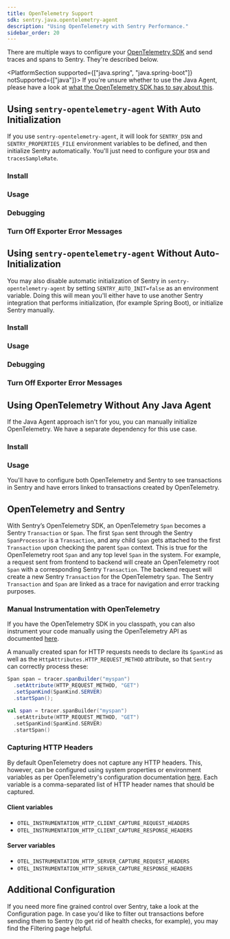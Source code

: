 ```yaml
---
title: OpenTelemetry Support
sdk: sentry.java.opentelemetry-agent
description: "Using OpenTelemetry with Sentry Performance."
sidebar_order: 20
---
```


There are multiple ways to configure your [OpenTelemetry SDK](https://opentelemetry.io/) and send traces and spans to Sentry. They're described below.

<PlatformSection supported={["java.spring", "java.spring-boot"]} notSupported={["java"]}>
If you're unsure whether to use the Java Agent, please have a look at [what the OpenTelemetry SDK has to say about this](https://opentelemetry.io/docs/zero-code/java/spring-boot-starter/).
</PlatformSection>

## Using `sentry-opentelemetry-agent` With Auto Initialization

If you use `sentry-opentelemetry-agent`, it will look for `SENTRY_DSN` and `SENTRY_PROPERTIES_FILE` environment variables to be defined, and then initialize Sentry automatically. You'll just need to configure your `DSN` and `tracesSampleRate`.

### Install

<PlatformContent includePath="performance/opentelemetry-install/with-java-agent/with-auto-init" />

### Usage

<PlatformContent includePath="performance/opentelemetry-setup/with-java-agent/with-auto-init" />

### Debugging

<PlatformContent includePath="performance/opentelemetry-setup/with-java-agent/with-auto-init/debugging" />

### Turn Off Exporter Error Messages

<PlatformContent includePath="performance/opentelemetry-setup/with-java-agent/exporter-messages" />

## Using `sentry-opentelemetry-agent` Without Auto-Initialization

You may also disable automatic initialization of Sentry in `sentry-opentelemetry-agent` by setting `SENTRY_AUTO_INIT=false` as an environment variable. Doing this will mean you'll either have to use another Sentry integration that performs initialization, (for example Spring Boot), or initialize Sentry manually.

### Install

<PlatformContent includePath="performance/opentelemetry-install/with-java-agent/without-auto-init" />

### Usage

<PlatformContent includePath="performance/opentelemetry-setup/with-java-agent/without-auto-init" />

### Debugging

<PlatformContent includePath="performance/opentelemetry-setup/with-java-agent/without-auto-init/debugging" />

### Turn Off Exporter Error Messages

<PlatformContent includePath="performance/opentelemetry-setup/with-java-agent/exporter-messages" />

## Using OpenTelemetry Without Any Java Agent

If the Java Agent approach isn't for you, you can manually initialize OpenTelemetry. We have a separate dependency for this use case.

### Install

<PlatformContent includePath="performance/opentelemetry-install/without-java-agent" />

### Usage

You'll have to configure both OpenTelemetry and Sentry to see transactions in Sentry and have errors linked to transactions created by OpenTelemetry.

<PlatformContent includePath="performance/opentelemetry-setup/without-java-agent" />

## OpenTelemetry and Sentry

With Sentry’s OpenTelemetry SDK, an OpenTelemetry `Span` becomes a Sentry `Transaction` or `Span`. The first `Span` sent through the Sentry `SpanProcessor` is a `Transaction`, and any child `Span` gets attached to the first `Transaction` upon checking the parent `Span` context. This is true for the OpenTelemetry root `Span` and any top level `Span` in the system. For example, a request sent from frontend to backend will create an OpenTelemetry root `Span` with a corresponding Sentry `Transaction`. The backend request will create a new Sentry `Transaction` for the OpenTelemetry `Span`. The Sentry `Transaction` and `Span` are linked as a trace for navigation and error tracking purposes.

### Manual Instrumentation with OpenTelemetry

If you have the OpenTelemetry SDK in you classpath, you can also instrument your code manually using the OpenTelemetry API as documented [here](https://opentelemetry.io/docs/languages/java/api/#span).

A manually created span for HTTP requests needs to declare its `SpanKind` as well as the `HttpAttributes.HTTP_REQUEST_METHOD` attribute, so that `Sentry` can correctly process these:

```java {tabTitle:Java}
Span span = tracer.spanBuilder("myspan")
  .setAttribute(HTTP_REQUEST_METHOD, "GET")
  .setSpanKind(SpanKind.SERVER)
  .startSpan();
```
```kotlin {tabTitle:Kotlin}
val span = tracer.spanBuilder("myspan")
  .setAttribute(HTTP_REQUEST_METHOD, "GET")
  .setSpanKind(SpanKind.SERVER)
  .startSpan()
```

### Capturing HTTP Headers

By default OpenTelemetry does not capture any HTTP headers. This, however, can be configured using system properties or environment variables as per OpenTelemetry's configuration documentation [here](https://opentelemetry.io/docs/zero-code/java/agent/instrumentation/http/#capturing-http-request-and-response-headers). Each variable is a comma-separated list of HTTP header names that should be captured.

#### Client variables

- `OTEL_INSTRUMENTATION_HTTP_CLIENT_CAPTURE_REQUEST_HEADERS`
- `OTEL_INSTRUMENTATION_HTTP_CLIENT_CAPTURE_RESPONSE_HEADERS`

#### Server variables

- `OTEL_INSTRUMENTATION_HTTP_SERVER_CAPTURE_REQUEST_HEADERS`
- `OTEL_INSTRUMENTATION_HTTP_SERVER_CAPTURE_RESPONSE_HEADERS`

## Additional Configuration

If you need more fine grained control over Sentry, take a look at the <PlatformLink to="/configuration/">Configuration page</PlatformLink>. In case you'd like to filter out transactions before sending them to Sentry (to get rid of health checks, for example), you may find the <PlatformLink to="/configuration/filtering/#filtering-transaction-events">Filtering page</PlatformLink> helpful.
